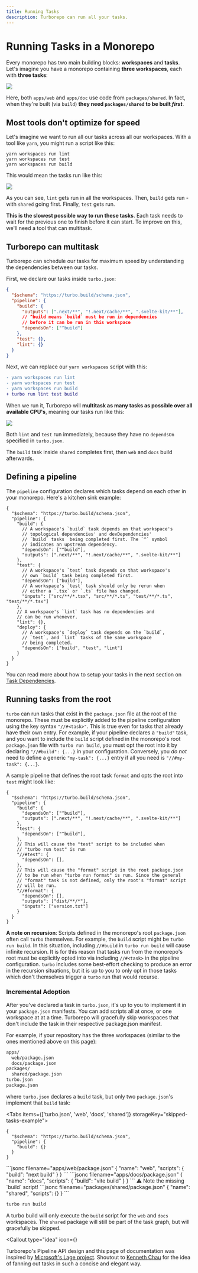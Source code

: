 ```yaml
---
title: Running Tasks
description: Turborepo can run all your tasks.
---
```



# Running Tasks in a Monorepo

Every monorepo has two main building blocks: **workspaces** and **tasks**. Let's imagine you have a monorepo containing **three workspaces**, each with **three tasks**:

![](/images/docs/your-monorepo-excalidraw.png)

Here, both `apps/web` and `apps/doc` use code from `packages/shared`. In fact, when they're built (via `build`) **they need `packages/shared` to be built _first_**.

## Most tools don't optimize for speed

Let's imagine we want to run all our tasks across all our workspaces. With a tool like `yarn`, you might run a script like this:

```
yarn workspaces run lint
yarn workspaces run test
yarn workspaces run build
```

This would mean the tasks run like this:

![](/images/docs/yarn-workspaces-excalidraw.png)

As you can see, `lint` gets run in all the workspaces. Then, `build` gets run - with `shared` going first. Finally, `test` gets run.

**This is the slowest possible way to run these tasks**. Each task needs to wait for the previous one to finish before it can start. To improve on this, we'll need a tool that can multitask.

## Turborepo can multitask

Turborepo can schedule our tasks for maximum speed by understanding the dependencies between our tasks.

First, we declare our tasks inside `turbo.json`:

```json
{
  "$schema": "https://turbo.build/schema.json",
  "pipeline": {
    "build": {
      "outputs": [".next/**", "!.next/cache/**", ".svelte-kit/**"],
      // ^build means `build` must be run in dependencies
      // before it can be run in this workspace
      "dependsOn": ["^build"]
    },
    "test": {},
    "lint": {}
  }
}
```

Next, we can replace our `yarn workspaces` script with this:

```diff
- yarn workspaces run lint
- yarn workspaces run test
- yarn workspaces run build
+ turbo run lint test build
```

When we run it, Turborepo will **multitask as many tasks as possible over all available CPU's**, meaning our tasks run like this:

![](/images/docs/turborepo-excalidraw.png)

Both `lint` and `test` run immediately, because they have no `dependsOn` specified in `turbo.json`.

The `build` task inside `shared` completes first, then `web` and `docs` build afterwards.

## Defining a pipeline

The `pipeline` configuration declares which tasks depend on each other in your
monorepo. Here's a kitchen sink example:

```jsonc filename="turbo.json"
{
  "$schema": "https://turbo.build/schema.json",
  "pipeline": {
    "build": {
      // A workspace's `build` task depends on that workspace's
      // topological dependencies' and devDependencies'
      // `build` tasks  being completed first. The `^` symbol
      // indicates an upstream dependency.
      "dependsOn": ["^build"],
      "outputs": [".next/**", "!.next/cache/**", ".svelte-kit/**"]
    },
    "test": {
      // A workspace's `test` task depends on that workspace's
      // own `build` task being completed first.
      "dependsOn": ["build"],
      // A workspace's `test` task should only be rerun when
      // either a `.tsx` or `.ts` file has changed.
      "inputs": ["src/**/*.tsx", "src/**/*.ts", "test/**/*.ts", "test/**/*.tsx"]
    },
    // A workspace's `lint` task has no dependencies and
    // can be run whenever.
    "lint": {},
    "deploy": {
      // A workspace's `deploy` task depends on the `build`,
      // `test`, and `lint` tasks of the same workspace
      // being completed.
      "dependsOn": ["build", "test", "lint"]
    }
  }
}
```

You can read more about how to setup your tasks in the next section on [Task Dependencies](/repo/docs/core-concepts/monorepos/task-dependencies).

## Running tasks from the root

`turbo` can run tasks that exist in the `package.json` file at the root of the monorepo.
These must be explicitly added to the pipeline configuration using the key syntax `"//#<task>"`. This is
true even for tasks that already have their own entry. For example, if your pipeline declares a `"build"` task,
and you want to include the `build` script defined in the monorepo's root `package.json` file with
`turbo run build`, you must opt the root into it by declaring `"//#build": {...}` in your configuration.
Conversely, you _do not_ need to define a generic `"my-task": {...}` entry if all you need is `"//#my-task": {...}`.

A sample pipeline that defines the root task `format` and opts the root into `test` might look like:

```jsonc filename="turbo.json"
{
  "$schema": "https://turbo.build/schema.json",
  "pipeline": {
    "build": {
      "dependsOn": ["^build"],
      "outputs": [".next/**", "!.next/cache/**", ".svelte-kit/**"]
    },
    "test": {
      "dependsOn": ["^build"],
    },
    // This will cause the "test" script to be included when
    // "turbo run test" is run
    "//#test": {
      "dependsOn": [],
    },
    // This will cause the "format" script in the root package.json
    // to be run when "turbo run format" is run. Since the general
    // "format" task is not defined, only the root's "format" script
    // will be run.
    "//#format": {
      "dependsOn": [],
      "outputs": ["dist/**/*"],
      "inputs": ["version.txt"]
    }
  }
}
```

**A note on recursion**: Scripts defined in the monorepo's root `package.json` often call `turbo` themselves.
For example, the `build` script might be `turbo run build`. In this situation, including `//#build` in
`turbo run build` will cause infinite recursion. It is for this reason that tasks run from the monorepo's root must
be explicitly opted into via including `//#<task>` in the pipeline configuration. `turbo` includes
some best-effort checking to produce an error in the recursion situations, but it is up to you to only
opt in those tasks which don't themselves trigger a `turbo` run that would recurse.

### Incremental Adoption

After you've declared a task in `turbo.json`, it's up to you to implement it in
your `package.json` manifests. You can add scripts all at once, or one workspace
at at a time. Turborepo will gracefully skip workspaces that don't include the
task in their respective package.json manifest.

For example, if your repository has the three workspaces (similar to the ones mentioned above on this page):

```bash
apps/
  web/package.json
  docs/package.json
packages/
  shared/package.json
turbo.json
package.json
```

where `turbo.json` declares a `build` task, but only two `package.json`'s implement that `build`
task:

<Tabs items={['turbo.json', 'web', 'docs', 'shared']} storageKey="skipped-tasks-example">
  <Tab>
  ```jsonc filename="turbo.json"
  {
    "$schema": "https://turbo.build/schema.json",
    "pipeline": {
      "build": {}
    }
  }
  ```
  </Tab>
  <Tab>
   ```jsonc filename="apps/web/package.json"
  {
    "name": "web",
    "scripts": {
      "build": "next build"
    }
  }
  ```
  </Tab>
  <Tab>
   ```jsonc filename="apps/docs/package.json"
  {
    "name": "docs",
    "scripts": {
      "build": "vite build"
    }
  }
  ```
  </Tab>
  <Tab>
  ⚠️ Note the missing `build` script!
   ```jsonc filename="packages/shared/package.json"
  {
    "name": "shared",
    "scripts": {}
  }
  ```
  </Tab>
</Tabs>

```bash
turbo run build
```

A turbo build will only execute the `build` script for the `web` and `docs` workspaces. The
`shared` package will still be part of the task graph, but will gracefully be skipped.

<Callout
  type="idea"
  icon={<HeartIcon className="h-5 w-5 mt-1 text-gray-400" aria-hidden="true" />}
>
  Turborepo's Pipeline API design and this page of documentation was inspired by
  [Microsoft's Lage
  project](https://microsoft.github.io/lage/docs/Tutorial/pipeline#defining-a-pipeline).
  Shoutout to [Kenneth Chau](https://twitter.com/kenneth_chau) for the idea of
  fanning out tasks in such a concise and elegant way.
</Callout>
